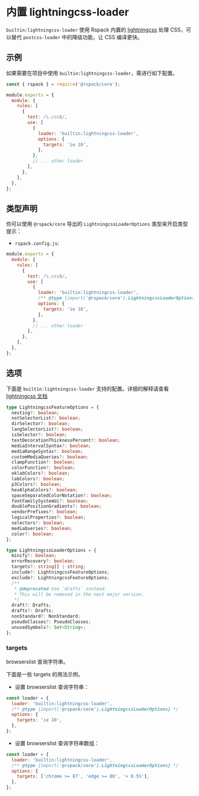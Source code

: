 
# 内置 lightningcss-loader

<ApiMeta addedVersion="1.0.0" />

`builtin:lightningcss-loader` 使用 Rspack 内置的 [lightningcss](https://github.com/parcel-bundler/lightningcss) 处理 CSS，可以替代 `postcss-loader` 中的降级功能，让 CSS 编译更快。

## 示例

如果需要在项目中使用 `builtin:lightningcss-loader`，需进行如下配置。

```js
const { rspack } = require('@rspack/core');

module.exports = {
  module: {
    rules: [
      {
        test: /\.css$/,
        use: [
          {
            loader: 'builtin:lightningcss-loader',
            options: {
              targets: 'ie 10',
            },
          },
          // ... other loader
        ],
      },
    ],
  },
};
```

## 类型声明

你可以使用 `@rspack/core` 导出的 `LightningcssLoaderOptions` 类型来开启类型提示：

- `rspack.config.js`:

```js
module.exports = {
  module: {
    rules: [
      {
        test: /\.css$/,
        use: [
          {
            loader: 'builtin:lightningcss-loader',
            /** @type {import('@rspack/core').LightningcssLoaderOptions} */
            options: {
              targets: 'ie 10',
            },
          },
          // ... other loader
        ],
      },
    ],
  },
};
```

## 选项

下面是 `builtin:lightningcss-loader` 支持的配置。详细的解释请查看 [lightningcss 文档](https://lightningcss.dev/transpilation.html)

```ts
type LightningcssFeatureOptions = {
  nesting?: boolean;
  notSelectorList?: boolean;
  dirSelector?: boolean;
  langSelectorList?: boolean;
  isSelector?: boolean;
  textDecorationThicknessPercent?: boolean;
  mediaIntervalSyntax?: boolean;
  mediaRangeSyntax?: boolean;
  customMediaQueries?: boolean;
  clampFunction?: boolean;
  colorFunction?: boolean;
  oklabColors?: boolean;
  labColors?: boolean;
  p3Colors?: boolean;
  hexAlphaColors?: boolean;
  spaceSeparatedColorNotation?: boolean;
  fontFamilySystemUi?: boolean;
  doublePositionGradients?: boolean;
  vendorPrefixes?: boolean;
  logicalProperties?: boolean;
  selectors?: boolean;
  mediaQueries?: boolean;
  color?: boolean;
};

type LightningcssLoaderOptions = {
  minify?: boolean;
  errorRecovery?: boolean;
  targets?: string[] | string;
  include?: LightningcssFeatureOptions;
  exclude?: LightningcssFeatureOptions;
  /**
   * @deprecated Use `drafts` instead.
   * This will be removed in the next major version.
   */
  draft?: Drafts;
  drafts?: Drafts;
  nonStandard?: NonStandard;
  pseudoClasses?: PseudoClasses;
  unusedSymbols?: Set<String>;
};
```

### targets

browserslist 查询字符串。

下面是一些 targets 的用法示例。

- 设置 browserslist 查询字符串：

```js
const loader = {
  loader: 'builtin:lightningcss-loader',
  /** @type {import('@rspack/core').LightningcssLoaderOptions} */
  options: {
    targets: 'ie 10',
  },
};
```

- 设置 browserslist 查询字符串数组：

```js
const loader = {
  loader: 'builtin:lightningcss-loader',
  /** @type {import('@rspack/core').LightningcssLoaderOptions} */
  options: {
    targets: ['chrome >= 87', 'edge >= 88', '> 0.5%'],
  },
};
```
